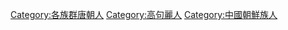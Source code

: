[[Category:各族群唐朝人|Category:各族群唐朝人]]
[[Category:高句麗人|Category:高句麗人]]
[[Category:中國朝鮮族人|Category:中國朝鮮族人]]